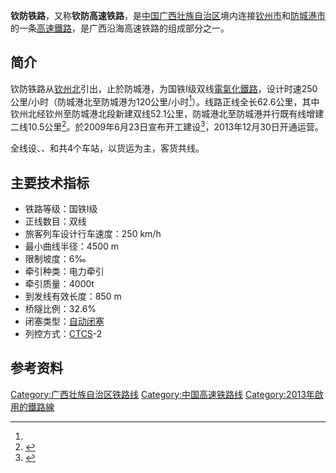 {{Infobox rail system-route
|rail_name=钦防铁路
|other_name=广西沿海铁路钦州北至防城港段扩能改造工程
|locale={{PRC}}
|service_type=以货运为主，客货共线
|start=[[钦州北站|钦州北站]]（正线起点）、[[钦州站|钦州站]]、[[防城港站|防城港站]]
|system_length=62.6km
|status=运营中
|line_title=线路
|lines=[[复线|复线]]
|standard=[[中華人民共和國鐵路運輸#线路等级|国铁Ⅰ级]]
|stations=4个
|begin_operation=2013年12月30日<ref>{{Cite web|author=陈诗圆|url=http://www.qinzhou.gov.cn/zwgk/syttxw/2013/12/30/10281431662.html|title=广西沿海高铁邕北线钦防线今日正式通车运营|publisher=钦州市人民政府|date=2013年12月30日|deadurl=yes|archiveurl=https://web.archive.org/web/20140304073223/http://www.qinzhou.gov.cn/zwgk/syttxw/2013/12/30/10281431662.html|archivedate=2014年3月4日}}</ref>
|route_title=线路
|min_radius=4500m
|max_grade=6‰
|block_signal=自动闭塞
|electrified=50Hz 25,000V（[[交流电|交流电]]）
|control=[[中国列车控制系统|CTCS]]-2<ref name="tljsgc">{{Cite web |url=http://www.rebcenter.com/projectInfo/projectInfoContent.action?id=299 |title=广西沿海铁路钦州北至防城港段扩能改造工程 |publisher=铁路建设工程网 |access-date=2014-03-04 |archive-url=https://web.archive.org/web/20140304163041/http://www.rebcenter.com/projectInfo/projectInfoContent.action?id=299 |archive-date=2014-03-04 |dead-url=yes }}</ref>
|rollingstock=客车：[[和谐号|和谐号]]动车组、[[和諧3D型电力机车|和諧3D型电力机车]]<br />货车：HXD型
|operator=[[南宁局集团|南宁局集团]]
|max_speed=250 km/h（{{站|钦州}}－{{站|防城港北}}）<br>120 km/h（防城港北－{{站|防城港}}）
|track_gauge={{standard gauge}}（[[标准轨|标准轨]]）
|route_map={{Routemap|inline=1|map=
CONTg~~ ~~ ~~ ~~连接[[南钦铁路|南钦铁路]]，往[[南宁东站|南宁东]]方向
BST~~ ~~ ~~ ~~[[欽州北站|欽州北]]
\ABZgl+l\CONTfq~~ ~~ ~~ ~~连接[[钦北高速铁路|钦北高速铁路]]，往[[北海港前站|北海港前]]方向
BHF~~ ~~[[钦州站|钦州]]
hKRZWae~~ ~~ ~~ ~~茅岭江
epHST~~ ~~[[茅岭南站|茅岭南（预留）]]
BHF~~ ~~'''[[防城港北站|防城港北]]'''
CONTgq\ABZgr\~~ ~~ ~~ ~~连接[[防东铁路|防东铁路]]，往东兴站方向
DST~~ ~~[[防城港站|防城港]]
ENDEe~~ ~~ ~~ ~~路轨尽头
}}
}}

'''钦防铁路'''，又称'''钦防高速铁路'''，是[[中国|中国]][[广西壮族自治区|广西壮族自治区]]境内连接[[钦州市|钦州市]]和[[防城港市|防城港市]]的一条[[高速鐵路|高速鐵路]]，是广西沿海高速铁路的组成部分之一。

== 简介 ==
钦防铁路从[[钦州北站|钦州北]]引出，止於防城港，为国铁Ⅰ级双线[[電氣化鐵路|電氣化鐵路]]，设计时速250公里/小时（防城港北至防城港为120公里/小时<ref name="tljsgc" />）。线路正线全长62.6公里，其中钦州北经钦州至防城港北段新建双线52.1公里，防城港北至防城港并行既有线增建二线10.5公里<ref>{{Cite web|author=庞革平，石才学|url=http://www.gxrco.gov.cn/xmjs/200911/t20091107_155248.htm|title=广西沿海铁路钦州北至防城港段扩能改造工程|publisher=广西壮族自治区铁路建设办公室|date=2009年11月7日}}{{dead link|date=2018年5月 |bot=InternetArchiveBot |fix-attempted=yes }}</ref>。於2009年6月23日宣布开工建设<ref>{{Cite web|url=http://www.bh.chinanews.com/news/cj/20120306/89514.shtml|title=南钦、钦防高铁年内开通 广西无高铁史将终结|publisher=北部湾新闻网|date=2012年3月6日|deadurl=yes|archiveurl=https://web.archive.org/web/20140305130705/http://www.bh.chinanews.com/news/cj/20120306/89514.shtml|archivedate=2014年3月5日}}</ref>，2013年12月30日开通运营。

全线设{{站|钦州}}、{{站|茅岭南}}、{{站|防城港北}}和{{站|防城港}}共4个车站，以货运为主，客货共线。

== 主要技术指标 ==
*铁路等级：国铁Ⅰ级
*正线数目：双线
*旅客列车设计行车速度：250 km/h
*最小曲线半径：4500 m
*限制坡度：6‰
*牵引种类：电力牵引
*牵引质量：4000t
*到发线有效长度：850 m
*桥隧比例：32.6%
*闭塞类型：[[自动闭塞|自动闭塞]]
*列控方式：[[中国列车控制系统|CTCS]]-2

== 参考资料 ==
{{Reflist}}
{{钦防铁路|Nocat}}
{{中国高速铁路}}
[[Category:广西壮族自治区铁路线|Category:广西壮族自治区铁路线]]
[[Category:中国高速铁路线|Category:中国高速铁路线]]
[[Category:2013年啟用的鐵路線|Category:2013年啟用的鐵路線]]